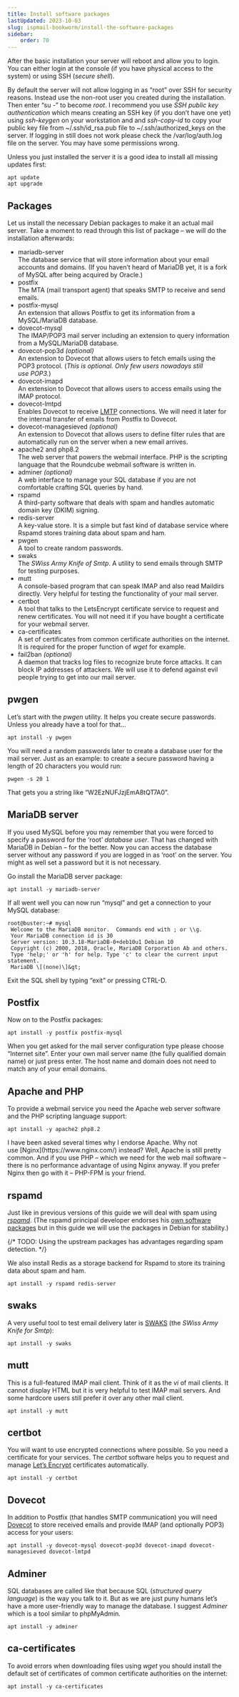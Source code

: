 ```yaml
---
title: Install software packages
lastUpdated: 2023-10-03
slug: ispmail-bookworm/install-the-software-packages
sidebar:
    order: 70
---
```



After the basic installation your server will reboot and allow you to login. You can either login at the console (if you have physical access to the system) or using SSH (_secure shell_).

<Aside type="tip" title="SSH as root with password login?">

By default the server will not allow logging in as “root” over SSH for security reasons. Instead use the non-root user you created during the installation. Then enter “su -” to become _root_. I recommend you use _SSH public key authentication_ which means creating an SSH key (if you don’t have one yet) using _ssh-keygen_ on your workstation and and _ssh-copy-id_ to copy your public key file from ~/.ssh/id\_rsa.pub file to ~/.ssh/authorized\_keys on the server. If logging in still does not work please check the /var/log/auth.log file on the server. You may have some permissions wrong.
</Aside>

Unless you just installed the server it is a good idea to install all missing updates first:

```
apt update
apt upgrade
```

## Packages

Let us install the necessary Debian packages to make it an actual mail server. Take a moment to read through this list of package – we will do the installation afterwards:

- mariadb-server  
    The database service that will store information about your email accounts and domains. (If you haven’t heard of MariaDB yet, it is a fork of MySQL after being acquired by Oracle.)
- postfix  
    The MTA (mail transport agent) that speaks SMTP to receive and send emails.
- postfix-mysql  
    An extension that allows Postfix to get its information from a MySQL/MariaDB database.
- dovecot-mysql  
    The IMAP/POP3 mail server including an extension to query information from a MySQL/MariaDB database.
- dovecot-pop3d _(optional)_  
    An extension to Dovecot that allows users to fetch emails using the POP3 protocol. (_This is optional. Only few users nowadays still use POP3._)
- dovecot-imapd  
    An extension to Dovecot that allows users to access emails using the IMAP protocol.
- dovecot-lmtpd  
    Enables Dovecot to receive [LMTP](https://en.wikipedia.org/wiki/Local_Mail_Transfer_Protocol) connections. We will need it later for the internal transfer of emails from Postfix to Dovecot.
- dovecot-managesieved _(optional)_  
    An extension to Dovecot that allows users to define filter rules that are automatically run on the server when a new email arrives.
- apache2 and php8.2  
    The web server that powers the webmail interface. PHP is the scripting language that the Roundcube webmail software is written in.
- adminer _(optional)_  
    A web interface to manage your SQL database if you are not comfortable crafting SQL queries by hand.
- rspamd  
    A third-party software that deals with spam and handles automatic domain key (DKIM) signing.
- redis-server  
    A key-value store. It is a simple but fast kind of database service where Rspamd stores training data about spam and ham.
- pwgen  
    A tool to create random passwords.
- swaks  
    The _SWiss Army Knife of Smtp_. A utility to send emails through SMTP for testing purposes.
- mutt  
    A console-based program that can speak IMAP and also read Maildirs directly. Very helpful for testing the functionality of your mail server.
- certbot  
    A tool that talks to the LetsEncrypt certificate service to request and renew certificates. You will not need it if you have bought a certificate for your webmail server.
- ca-certificates  
    A set of certificates from common certificate authorities on the internet. It is required for the proper function of _wget_ for example.
- fail2ban _(optional)_  
    A daemon that tracks log files to recognize brute force attacks. It can block IP addresses of attackers. We will use it to defend against evil people trying to get into our mail server.

## pwgen

Let’s start with the _pwgen_ utility. It helps you create secure passwords. Unless you already have a tool for that…

```
apt install -y pwgen
```
You will need a random passwords later to create a database user for the mail server. Just as an example: to create a secure password having a length of 20 characters you would run:

```
pwgen -s 20 1
```

That gets you a string like “W2EzNUFJzjEmA8tQT7A0”.    

## MariaDB server

If you used MySQL before you may remember that you were forced to specify a password for the ‘root’ _database user_. That has changed with MariaDB in Debian – for the better. Now you can access the database server without any password if you are logged in as ‘root’ on the server. You might as well set a password but it is not necessary.

Go install the MariaDB server package:

```
apt install -y mariadb-server
```
If all went well you can now run “mysql” and get a connection to your MySQL database:

```
root@buster:~# mysql
 Welcome to the MariaDB monitor.  Commands end with ; or \\g.
 Your MariaDB connection id is 30
 Server version: 10.3.18-MariaDB-0+deb10u1 Debian 10
 Copyright (c) 2000, 2018, Oracle, MariaDB Corporation Ab and others.
 Type 'help;' or 'h' for help. Type 'c' to clear the current input statement.
 MariaDB \[(none)\]&gt; 
```

Exit the SQL shell by typing “exit” or pressing CTRL-D.

## Postfix

Now on to the Postfix packages:

```
apt install -y postfix postfix-mysql
```
When you get asked for the mail server configuration type please choose “Internet site”. Enter your own mail server name (the fully qualified domain name) or just press enter. The host name and domain does not need to match any of your email domains.

## Apache and PHP

To provide a webmail service you need the Apache web server software and the PHP scripting language support:

```
apt install -y apache2 php8.2
```

<Aside type="note">
I have been asked several times why I endorse Apache. Why not use [Nginx](https://www.nginx.com/) instead? Well, Apache is still pretty common. And if you use PHP – which we need for the web mail software – there is no performance advantage of using Nginx anyway. If you prefer Nginx then go with it – PHP-FPM is your friend.
</Aside>

## rspamd

Just like in previous versions of this guide we will deal with spam using _[rspamd](https://rspamd.com/)_. (The rspamd principal developer endorses his [own software packages](https://rspamd.com/downloads.html) but in this guide we will use the packages in Debian for stability.)

{/* TODO: Using the upstream packages has advantages regarding spam detection. */}

We also install Redis as a storage backend for Rspamd to store its training data about spam and ham.

```
apt install -y rspamd redis-server
```

## swaks

A very useful tool to test email delivery later is [SWAKS](https://www.jetmore.org/john/code/swaks/) (the _SWiss Army Knife for Smtp_):

```
apt install -y swaks
```

## mutt

This is a full-featured IMAP mail client. Think of it as the _vi_ of mail clients. It cannot display HTML but it is very helpful to test IMAP mail servers. And some hardcore users still prefer it over any other mail client.

```
apt install -y mutt
```

## certbot

You will want to use encrypted connections where possible. So you need a certificate for your services. The _certbot_ software helps you to request and manage [Let’s Encrypt](https://letsencrypt.org/) certificates automatically.

```
apt install -y certbot
```

## Dovecot

In addition to Postfix (that handles SMTP communication) you will need [Dovecot](https://dovecot.org/) to store received emails and provide IMAP (and optionally POP3) access for your users:

```
apt install -y dovecot-mysql dovecot-pop3d dovecot-imapd dovecot-managesieved dovecot-lmtpd
```

## Adminer

SQL databases are called like that because SQL (_structured query language_) is the way you talk to it. But as we are just puny humans let’s have a more user-friendly way to manage the database. I suggest _Adminer_ which is a tool similar to phpMyAdmin.

```
apt install -y adminer
```

## ca-certificates

To avoid errors when downloading files using _wget_ you should install the default set of certificates of common certificate authorities on the internet:

```
apt install -y ca-certificates
```
